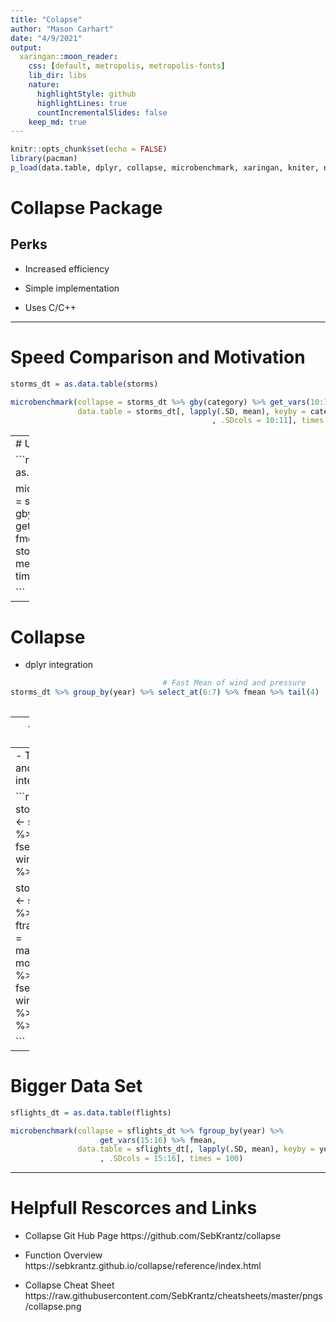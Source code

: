```yaml
---
title: "Colapse"
author: "Mason Carhart"
date: "4/9/2021"
output:
  xaringan::moon_reader:
    css: [default, metropolis, metropolis-fonts] 
    lib_dir: libs
    nature:
      highlightStyle: github
      highlightLines: true
      countIncrementalSlides: false
    keep_md: true
---
```


```r
knitr::opts_chunk$set(echo = FALSE)
library(pacman)
p_load(data.table, dplyr, collapse, microbenchmark, xaringan, kniter, nycflights13, lubridate)
```

# Collapse Package

## Perks

- Increased efficiency 

- Simple implementation 

- Uses C/C++


---

# Speed Comparison and Motivation 
```r

storms_dt = as.data.table(storms)

microbenchmark(collapse = storms_dt %>% gby(category) %>% get_vars(10:11) %>% fmean,
               data.table = storms_dt[, lapply(.SD, mean), keyby = category
                                             , .SDcols = 10:11], times = 100)

```

---
# Unfair Test

```r

storms_dt = as.data.table(storms)

microbenchmark(collapse = storms_dt %>% gby(category) %>% get_vars(10:11) %>% fmean,
                      data.table = storms_dt[, lapply(.SD, mean),
                                             .SDcols = 10:11], times = 100)

```

---

# Collapse


- dplyr integration 

```r

                                  # Fast Mean of wind and pressure
storms_dt %>% group_by(year) %>% select_at(6:7) %>% fmean %>% tail(4) 
                                      

```

---
- data.table integration

All the code has been done from a data.table object.

```r

storms_dt %>% fsubset(year, wind, pressure) %>% # Fast "Subset"
  ftransform(wind_over_presure_per = wind / pressure * 100,  # Computing % of wind to pressure
             wind_mean = fmean(wind)) %>%    # Mean wind
             tail(2)


```


---
- Time series and other class integration

```r

storms_fselected <- storms_dt %>% fselect(year, wind, pressure) %>% na_omit

storms_lubridate <- storms_dt %>% 
                  ftransform(date = make_date(year, month, day)) %>%  
                  fselect(date, wind, pressure) %>% na_omit %>% head()



```


---
# Bigger Data Set

```r

sflights_dt = as.data.table(flights) 

microbenchmark(collapse = sflights_dt %>% fgroup_by(year) %>% 
                    get_vars(15:16) %>% fmean,
               data.table = sflights_dt[, lapply(.SD, mean), keyby = year
                    , .SDcols = 15:16], times = 100)

```

---

# Helpfull Rescorces and Links

- Collapse Git Hub Page https://github.com/SebKrantz/collapse

- Function Overview https://sebkrantz.github.io/collapse/reference/index.html

- Collapse Cheat Sheet https://raw.githubusercontent.com/SebKrantz/cheatsheets/master/pngs/collapse.png



